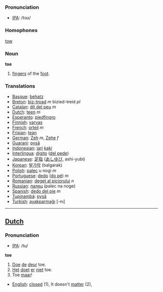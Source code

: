 === Pronunciation ===
*[[w:IPA|IPA]]: /tɔʊ/

===Homophones===
[[tow]]

===Noun===
'''toe'''

# [[finger]]s of the [[foot]].

===Translations===
*[[Basque]]: [[behatz]]
*[[Breton]]: [[biz-troad]] ''m'' bizied-treid ''pl''
*[[Catalan]]: [[dit del peu]] ''m''
*[[Dutch]]: [[teen]] ''m''
*[[Esperanto]]: [[piedfingro]]
*[[Finnish]]: [[varvas]]
*[[French]]: [[orteil]] ''m''
*[[Frisian]]: [[tean]]
*[[German]]: [[Zeh]] ''m'', [[Zehe]] ''f''
*[[Guarani]]: [[pysã]]
*[[Indonesian]]: [[jari]] [[kaki]]
*[[Interlingua]]: [[digito]] ([[digito del pede|del pede]])
*[[Japanese]]: [[足指]] ([[あしゆび]], ashi-yubi)
*[[Korean]]: [[발가락]] (balgarak)
*[[Polish]]: [[palec]] u nogi ''m''
*[[Portuguese]]: [[dedo]] ([[dedo do pé|do pé]]) ''m''
*[[Romanian]]: [[deget al piciorului]] ''n''
*[[Russian]]: [[палец]] (palec na noge)
*[[Spanish]]: [[dedo del pie]] ''m''
*[[Tupinambá]]: [[pysã]]
*[[Turkish]]: [[ayakparmağı]] [-nı]

----

==[[Dutch]]==
=== Pronunciation ===
*[[w:IPA|IPA]]: /tu/

'''toe'''

# [[Doe]] [[de]] [[deur]] toe.
# [[Het]] [[doet]] [[er]] [[niet]] toe.
# Toe [[maar]]!

*[[English]]: [[closed]] (1), It doesn't [[matter]] (2),